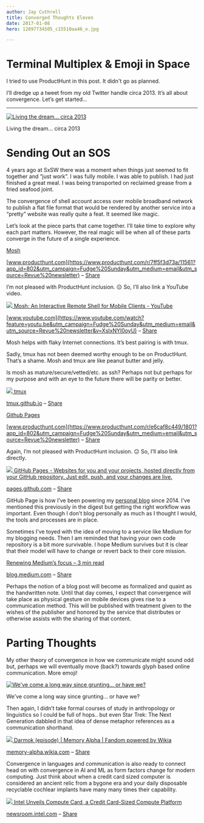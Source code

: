 ```yaml
---
author: Jay Cuthrell
title: Converged Thoughts Eleven
date: 2017-01-08
hero: 12897734505_c15510aa46_o.jpg

---
```


# Terminal Multiplex & Emoji in Space

I tried to use ProductHunt in this post. It didn't go as planned. 

I’ll dredge up a tweet from my old Twitter handle circa 2013. It’s all about
convergence. Let’s get started...  
  
* * *  
  
[![Living the dream... circa 2013](./index_files/sxsw-thing.png) ](https://twitter.com/Qthrul/status/309923170675220481?utm_campaign=Fudge%20Sunday&utm_medium=email&utm_source=Revue%20newsletter)

Living the dream... circa 2013  
  
# Sending Out an SOS  
  
4 years ago at SxSW there was a moment when things just seemed to fit together
and “just work”. I was fully mobile. I was able to publish. I had just
finished a great meal. I was being transported on reclaimed grease from a
fried seafood joint.

The convergence of shell account access over mobile broadband network to
publish a flat file format that would be rendered by another service into a
“pretty” website was really quite a feat. It seemed like magic.

Let’s look at the piece parts that came together. I’ll take time to explore
why each part matters. However, the real magic will be when all of these parts
converge in the future of a single experience.  
  
[Mosh](https://www.producthunt.com/r/7ff5f3d73a/11561?app_id=802&utm_campaign=Fudge%20Sunday&utm_medium=email&utm_source=Revue%20newsletter)

[www.producthunt.com](https://www.producthunt.com/r/7ff5f3d73a/11561?app_id=802&utm_campaign=Fudge%20Sunday&utm_medium=email&utm_source=Revue%20newsletter) – [Share](http://rev.vu/xEq5q?utm_campaign=Issue&utm_content=share&utm_medium=email&utm_source=Fudge+Sunday)

I’m not pleased with ProductHunt inclusion. 😐 So, I’ll also link a YouTube
video.  
  
[![](./index_files/hqdefault.jpg) ](https://www.youtube.com/watch?feature=youtu.be&utm_campaign=Fudge%20Sunday&utm_medium=email&utm_source=Revue%20newsletter&v=XsIxNYl0oyU)[Mosh: An Interactive Remote Shell for Mobile Clients - YouTube](https://www.youtube.com/watch?feature=youtu.be&utm_campaign=Fudge%20Sunday&utm_medium=email&utm_source=Revue%20newsletter&v=XsIxNYl0oyU)

[www.youtube.com](https://www.youtube.com/watch?feature=youtu.be&utm_campaign=Fudge%20Sunday&utm_medium=email&utm_source=Revue%20newsletter&v=XsIxNYl0oyU) – [Share](http://rev.vu/BOJAN?utm_campaign=Issue&utm_content=share&utm_medium=email&utm_source=Fudge+Sunday)

Mosh helps with flaky Internet connections. It’s best pairing is with tmux.

Sadly, tmux has not been deemed worthy enough to be on ProductHunt. That’s a
shame. Mosh and tmux are like peanut butter and jelly.

Is mosh as mature/secure/vetted/etc. as ssh? Perhaps not but perhaps for my
purpose and with an eye to the future there will be parity or better.  
  
[![](./index_files/ss-small-tmux4.png) ](https://tmux.github.io/?utm_campaign=Fudge%20Sunday&utm_medium=email&utm_source=Revue%20newsletter)[tmux](https://tmux.github.io/?utm_campaign=Fudge%20Sunday&utm_medium=email&utm_source=Revue%20newsletter)

[tmux.github.io](https://tmux.github.io/?utm_campaign=Fudge%20Sunday&utm_medium=email&utm_source=Revue%20newsletter) – [Share](http://rev.vu/2WX43?utm_campaign=Issue&utm_content=share&utm_medium=email&utm_source=Fudge+Sunday)

[Github Pages](https://www.producthunt.com/r/e6caf8c449/1801?app_id=802&utm_campaign=Fudge%20Sunday&utm_medium=email&utm_source=Revue%20newsletter)

[www.producthunt.com](https://www.producthunt.com/r/e6caf8c449/1801?app_id=802&utm_campaign=Fudge%20Sunday&utm_medium=email&utm_source=Revue%20newsletter) – [Share](http://rev.vu/qEq99?utm_campaign=Issue&utm_content=share&utm_medium=email&utm_source=Fudge+Sunday)

Again, I’m not pleased with ProductHunt inclusion. 😐 So, I’ll also link directly.  
  
[![](./index_files/ghfm_2x.png) ](https://pages.github.com/?utm_campaign=Fudge%20Sunday&utm_medium=email&utm_source=Revue%20newsletter)[GitHub Pages - Websites for you and your projects, hosted directly from your GitHub repository. Just edit, push, and your changes are live.](https://pages.github.com/?utm_campaign=Fudge%20Sunday&utm_medium=email&utm_source=Revue%20newsletter)

[pages.github.com](https://pages.github.com/?utm_campaign=Fudge%20Sunday&utm_medium=email&utm_source=Revue%20newsletter) – [Share](http://rev.vu/QQdZO?utm_campaign=Issue&utm_content=share&utm_medium=email&utm_source=Fudge+Sunday)

GitHub Page is how I’ve been powering my [personal blog](http://jaycuthrell.com/?utm_campaign=Fudge%20Sunday&utm_medium=email&utm_source=Revue%20newsletter) since 2014. I’ve mentioned this previously in the digest but getting the right workflow was important. Even though I don’t blog personally as much as I thought I would, the tools and processes are in place.

Sometimes I’ve toyed with the idea of moving to a service like Medium for my
blogging needs. Then I am reminded that having your own code repository is a
bit more survivable. I hope Medium survives but it is clear that their model
will have to change or revert back to their core mission.  
  
[Renewing Medium’s focus – 3 min read](https://blog.medium.com/renewing-mediums-focus-98f374a960be?gi=15f6d52e1bac&utm_campaign=Fudge%20Sunday&utm_medium=email&utm_source=Revue%20newsletter)

[blog.medium.com](https://blog.medium.com/renewing-mediums-focus-98f374a960be?gi=15f6d52e1bac&utm_campaign=Fudge%20Sunday&utm_medium=email&utm_source=Revue%20newsletter) – [Share](http://rev.vu/mEdqq?utm_campaign=Issue&utm_content=share&utm_medium=email&utm_source=Fudge+Sunday)
  
Perhaps the notion of a blog post will become as formalized and quaint as the
handwritten note. Until that day comes, I expect that convergence will take
place as physical gesture on mobile devices gives rise to a communication
method. This will be published with treatment given to the wishes of the
publisher and honored by the service that distributes or otherwise assists
with the sharing of that content.  
  
# Parting Thoughts  
  
My other theory of convergence in how we communicate might sound odd but,
perhaps we will eventually move (back?) towards glyph based online
communication.  More emoji!  
  
[![We've come a long way since grunting... or have we?](./index_files/emoji-thoughts.png) ](https://twitter.com/JayCuthrell/status/805803993972649984?utm_campaign=Fudge%20Sunday&utm_medium=email&utm_source=Revue%20newsletter)

We've come a long way since grunting... or have we?  
  
Then again, I didn’t take formal courses of study in anthropology or
linguistics so I could be full of hops.. but even Star Trek: The Next
Generation dabbled in that idea of dense metaphor references as a
communication shorthand.  
  
[![](./index_files/latest.jpg) ](http://memory-alpha.wikia.com/wiki/Darmok_\(episode\)?utm_campaign=Fudge%20Sunday&utm_medium=email&utm_source=Revue%20newsletter)[Darmok (episode) | Memory Alpha | Fandom powered by Wikia](http://memory-alpha.wikia.com/wiki/Darmok_\(episode\)?utm_campaign=Fudge%20Sunday&utm_medium=email&utm_source=Revue%20newsletter)

[memory-alpha.wikia.com](http://memory-alpha.wikia.com/wiki/Darmok_\(episode\)?utm_campaign=Fudge%20Sunday&utm_medium=email&utm_source=Revue%20newsletter) – [Share](http://rev.vu/1xawj?utm_campaign=Issue&utm_content=share&utm_medium=email&utm_source=Fudge+Sunday)
  
Convergence in languages and communication is also ready to connect head on
with convergence in AI and ML as form factors change for modern computing.
Just think about when a credit card sized computer is considered an ancient
relic from a bygone era and your daily disposable recyclable cochlear implants
have many many times their capability.  
  
[![](./index_files/compute-card-2x1.jpg) ](https://newsroom.intel.com/news/intel-unveils-intel-compute-card-credit-card-sized-compute-platform/?utm_campaign=Fudge%20Sunday&utm_medium=email&utm_source=Revue%20newsletter)[Intel Unveils Compute Card, a Credit Card-Sized Compute Platform](https://newsroom.intel.com/news/intel-unveils-intel-compute-card-credit-card-sized-compute-platform/?utm_campaign=Fudge%20Sunday&utm_medium=email&utm_source=Revue%20newsletter)

[newsroom.intel.com](https://newsroom.intel.com/news/intel-unveils-intel-compute-card-credit-card-sized-compute-platform/?utm_campaign=Fudge%20Sunday&utm_medium=email&utm_source=Revue%20newsletter) – [Share](http://rev.vu/PQqDq?utm_campaign=Issue&utm_content=share&utm_medium=email&utm_source=Fudge+Sunday)
